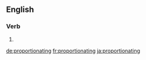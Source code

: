 ==English==

===Verb===
{{head|en}}

# {{present participle of|proportionate|lang=en}}

[[de:proportionating]]
[[fr:proportionating]]
[[ja:proportionating]]